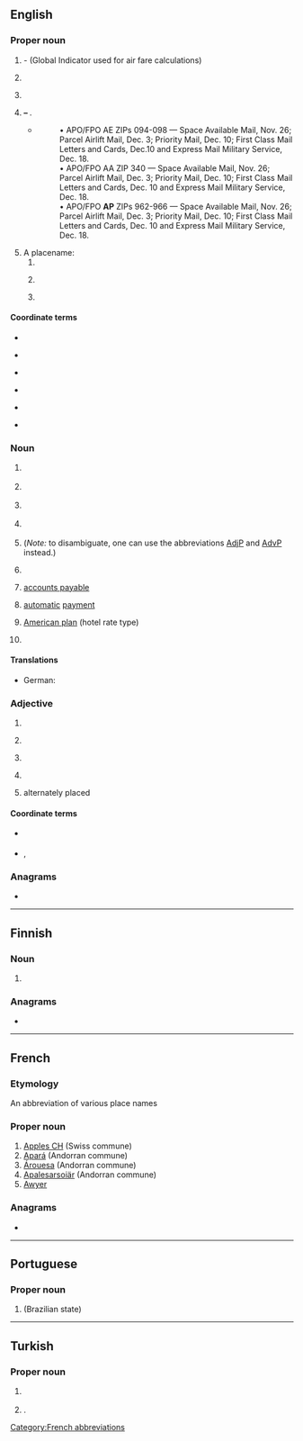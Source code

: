 {{also|Appendix:Variations of "ap"}}
==English==

===Proper noun===
{{en-proper noun}}

# {{lb|en|aviation}} {{init of|en|[[Atlantic]] [[Pacific]]|nodot=1}} - (Global Indicator used for air fare calculations)
# {{lb|en|US|education}} {{init of|en|[[w:Advanced Placement|Advanced Placement]]}}
# {{lb|en|journalism}} {{initialism of|en|{{w|lang=en|Associated Press}}}}
# {{lb|en|US|military}} {{n-g|{{l|en|USPS}} military code of}} '''{{w|United States Armed Forces|Armed Forces}} – {{l|en|Pacific}}'''.
#* {{quote-journal|en|title=Shipping to soldiers for the holidays|work=Stuttgart (Arkansas) Daily Leader|author=Bill Shrum|date=October 29, 2010}}
#*: • APO/FPO AE ZIPs 094-098 — Space Available Mail, Nov. 26; Parcel Airlift Mail, Dec. 3; Priority Mail, Dec. 10; First Class Mail Letters and Cards, Dec.10 and Express Mail Military Service, Dec. 18.<br>
#*: • APO/FPO AA ZIP 340 — Space Available Mail, Nov. 26; Parcel Airlift Mail, Dec. 3; Priority Mail, Dec. 10; First Class Mail Letters and Cards, Dec. 10 and Express Mail Military Service, Dec. 18.
#*: • APO/FPO '''AP''' ZIPs 962-966 — Space Available Mail, Nov. 26; Parcel Airlift Mail, Dec. 3; Priority Mail, Dec. 10; First Class Mail Letters and Cards, Dec. 10 and Express Mail Military Service, Dec. 18.
# A placename:
## {{abbreviation of|en|Andhra Pradesh}}
## {{abbreviation of|en|Amapá}} {{gloss|a state of [[Brazil]]}}
## {{lb|en|geography}} {{abbreviation of|en|Arabian Plate}}

====Coordinate terms====
{{sense|Associated Press}}
* {{l|en|Reuters}}
* {{l|en|UPI}} {{gloss|United Press International}}
* {{l|en|CP}} {{gloss|Canadian Press}}
* {{l|fr|PC}} {{gloss|Presse Canadienne}}
* {{l|fr|AFP}} {{gloss|Agence France Presse}}
* {{l|it|AGI}} {{gloss|Agenzia Giornalistica Italia}}

===Noun===
{{en-noun}}

# {{lb|en|computing}} {{initialism of|en|access point}}
# {{lb|en|video games}} {{initialism of|en|action point}}
# {{lb|en|military|US|Navy}} {{abbreviation of|en|[[auxiliary|Auxiliary]] [[provision|Provisions]]}} {{gloss|a naval transport}}
# {{lb|en|organic chemistry}} {{initialism of|en|acetylpyrroline}}
# {{lb|en|grammar|sentence parsing}} {{initialism of|en|[[adjective phrase]]; [[adverbial phrase]]}} (''Note:'' to disambiguate, one can use the abbreviations [[AdjP]] and [[AdvP]] instead.)
# {{lb|en|food}} {{abbreviation of|en|all-purpose flour}}
# {{lb|en|accounting}} [[accounts payable]]
# {{lb|en|banking}} [[automatic]] [[payment]]
# {{lb|en|US}} [[American plan]] (hotel rate type)
# {{initialism of|en|[[authorized]] [[participant]]}}

====Translations====
{{trans-top|adjective phrase, adverb phrase}}
* German: {{t+|de|AP|f}}
{{trans-mid}}
{{trans-bottom}}

===Adjective===
{{en-adj|-}}

# {{initialism of|en|all-purpose}}
# {{lb|en|medicine}} {{initialism of|en|anteroposterior}}
# {{lb|en|military}} {{initialism of|en|anti-personnel}}
# {{lb|en|military}} {{initialism of|en|armor-piercing}}
# alternately placed

====Coordinate terms====
* {{sense|anteroposterior}} {{l|en|PA|t=posteroanterior}}
* {{sense|military}} {{l|en|HE}} {{gloss|high-explosive}}, {{l|en|AT}} {{gloss|anti-tank}}

===Anagrams===
* {{anagrams|en|a=ap|PA|Pa|Pa.|p.a.|pa}}

----

==Finnish==

===Noun===
{{fi-noun}}

# {{lb|fi|Internet slang}} {{initialism of|fi|[[alkuperäinen]] [[postaaja]]||original poster; [[OP]]}}

===Anagrams===
* {{anagrams|fi|a=ap|-pa}}

----

==French==

===Etymology===
An abbreviation of various place names

===Proper noun===
{{fr-proper noun}}

# [[w:Apples CH|Apples CH]] (Swiss commune)
# [[w:Apará|Apará]] (Andorran commune)
# [[w:Árouesa|Árouesa]] (Andorran commune)
# [[w:Apalesarsoiär|Apalesarsoiär]] (Andorran commune)
# [[Awyer (RS)|Awyer]]

===Anagrams===
* {{l|fr|PA}}

[[Category:French abbreviations]]

----

==Portuguese==

===Proper noun===
{{pt-proper noun|m}}

# {{abbreviation of|pt|Amapá||nodot=1}} (Brazilian state)

----

==Turkish==

===Proper noun===
{{head|tr|proper noun}}

# {{lb|tr|media}} {{initialism of|tr|w:Associated Press|Associated Press}}
# {{lb|tr|politics|dated}} {{initialism of|tr|w:tr:Adalet Partisi|Adalet Partisi|nodot=1}} {{gloss|Justice Party}}.